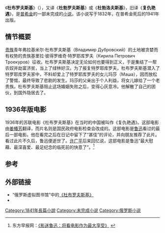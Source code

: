 {{Infobox book
| name          = 杜布罗夫斯基
| title_orig    = Дубровский
| image         = [[File:Pushkin_Dubrovsky_1919.jpg|180px]]
| caption       = 《杜布罗夫斯基》，{{link-en|鲍里斯·库斯托季耶夫|Boris Kustodiev}}作图，1919
| author        = [[普希金|普希金]]
| country       = 俄罗斯
| language      = [[俄语|俄语]]
| genre         = [[小说|小说]]
| release_date  = 1841
}}
《'''杜布罗夫斯基'''》（{{lang-ru|Дубровский}}），又译《'''杜勃罗夫斯基'''》或《'''杜勃洛夫斯基'''》，旧译《'''复仇艳遇'''》，是[[普希金|普希金]]的一部未完成的[[小说|小说]]。该小说写于1832年，在普希金死后的1941年出版。

==情节概要==
[[贵族|贵族]]青年弗拉基米尔·杜布罗夫斯基（Владимир Дубровский）的土地被贪婪而有权势的贵族基里拉·彼得罗维奇·特罗耶库罗夫（Кирила Петрович Троекуров）征收。杜布罗夫斯基决定无论如何也要得到正义，于是集结了一帮农奴并劫富济贫，当上了绿林好汉。为了报复特罗耶库罗夫，杜布罗夫斯基潜入了特罗耶库罗夫家中，不料却爱上了特罗耶库罗夫的女儿玛莎（Маша），因而放松了警惕，最终导致了悲剧的发生。玛莎的父亲出于个人利益，将女儿嫁给了一个老贵族。杜布罗夫斯基阻止这场婚姻失败之后，变得心灰意冷。他解散了自己的团伙，到国外隐居去了。

==1936年版电影==
1936年的苏联电影《杜布罗夫斯基》在当时的中国被叫作《复仇艳遇》。这部电影由[[姜椿芳|姜椿芳]]翻译，而片名则是国民政府电影检查会改成的。这部电影是[[鲁迅|鲁迅]]看过的最后一部电影。他在看完之后在日记中留下了“甚佳”的评论，并向朋友推荐了此片。看过此片不久后，鲁迅便逝世了。[[许广平|许广平]]后来回忆说，这部电影是鲁迅“最大慰藉、最深喜爱、最足纪念的临死前的快意了”。<ref>东方早报网：[http://www.dfdaily.com/html/150/2011/9/23/669647.shtml 《影迷鲁迅：将看电影作为最大享受》] {{webarchive|url=https://web.archive.org/web/20131014094920/http://www.dfdaily.com/html/150/2011/9/23/669647.shtml |date=2013-10-14 }}</ref>

==参考==
{{reflist}}

==外部链接==
*“俄罗斯虚拟图书馆”中的[http://www.rvb.ru/pushkin/01text/06prose/01prose/0865.htm 《杜布罗夫斯基》] {{Wayback|url=http://www.rvb.ru/pushkin/01text/06prose/01prose/0865.htm |date=20201124064037 }} {{ru icon}}
*{{imdb_title|id=0027554|title=杜布罗夫斯基（1936）}}

{{普希金}}

{{Authority control}}
[[Category:1841年長篇小說|Category:1841年長篇小說]]
[[Category:未完成小说|Category:未完成小说]]
[[Category:俄罗斯小说|Category:俄罗斯小说]]